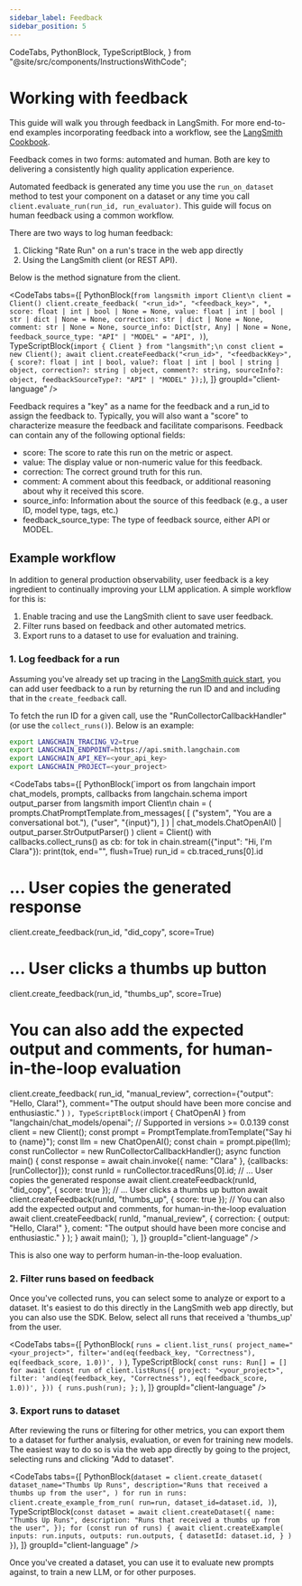 ```yaml
---
sidebar_label: Feedback
sidebar_position: 5
---
```


  CodeTabs,
  PythonBlock,
  TypeScriptBlock,
} from "@site/src/components/InstructionsWithCode";

# Working with feedback

This guide will walk you through feedback in LangSmith. For more end-to-end examples incorporating feedback into a workflow, see the [LangSmith Cookbook](https://github.com/langchain-ai/langsmith-cookbook/tree/main/feedback-examples).

Feedback comes in two forms: automated and human. Both are key to delivering a consistently high quality application experience.

Automated feedback is generated any time you use the `run_on_dataset` method to test your component on a dataset or any time you call `client.evaluate_run(run_id, run_evaluator)`. This guide will focus on human feedback using a common workflow.

There are two ways to log human feedback:

1. Clicking "Rate Run" on a run's trace in the web app directly
2. Using the LangSmith client (or REST API).

Below is the method signature from the client.

<CodeTabs
  tabs={[
    PythonBlock(`from langsmith import Client\n
client = Client()
client.create_feedback(
    "<run_id>",
    "<feedback_key>",
    *,
    score: float | int | bool | None = None,
    value: float | int | bool | str | dict | None = None,
    correction: str | dict | None = None,
    comment: str | None = None,
    source_info: Dict[str, Any] | None = None,
    feedback_source_type: "API" | "MODEL" = "API",
)`),
    TypeScriptBlock(`import { Client } from "langsmith";\n
const client = new Client();
await client.createFeedback("<run_id>", "<feedbackKey>", {
  score?: float | int | bool,
  value?: float | int | bool | string | object,
  correction?: string | object,
  comment?: string,
  sourceInfo?: object,
  feedbackSourceType?: "API" | "MODEL"
});`),
  ]}
  groupId="client-language"
/>

Feedback requires a "key" as a name for the feedback and a run_id to assign the feedback to. Typically, you will also want a "score" to characterize measure the feedback and facilitate comparisons. Feedback can contain any of the following optional fields:

- score: The score to rate this run on the metric or aspect.
- value: The display value or non-numeric value for this feedback.
- correction: The correct ground truth for this run.
- comment: A comment about this feedback, or additional reasoning about why it received this score.
- source_info: Information about the source of this feedback (e.g., a user ID, model type, tags, etc.)
- feedback_source_type: The type of feedback source, either API or MODEL.

## Example workflow

In addition to general production observability, user feedback is a key ingredient to continually improving your LLM application. A simple workflow for this is:

1. Enable tracing and use the LangSmith client to save user feedback.
2. Filter runs based on feedback and other automated metrics.
3. Export runs to a dataset to use for evaluation and training.

### 1. Log feedback for a run

Assuming you've already set up tracing in the [LangSmith quick start](/#quick-start), you can add user feedback to a run by returning the run ID and and including that in the `create_feedback` call.

To fetch the run ID for a given call, use the "RunCollectorCallbackHandler" (or use the `collect_runs()`). Below is an example:

```bash
export LANGCHAIN_TRACING_V2=true
export LANGCHAIN_ENDPOINT=https://api.smith.langchain.com
export LANGCHAIN_API_KEY=<your_api_key>
export LANGCHAIN_PROJECT=<your_project>
```

<CodeTabs
  tabs={[
    PythonBlock(`import os
from langchain import chat_models, prompts, callbacks
from langchain.schema import output_parser
from langsmith import Client\n
chain = (
  prompts.ChatPromptTemplate.from_messages(
    [
      ("system", "You are a conversational bot."),
      ("user", "{input}"),
    ]
  )
  | chat_models.ChatOpenAI()
  | output_parser.StrOutputParser()
) 
client = Client()
with callbacks.collect_runs() as cb:
    for tok in chain.stream({"input": "Hi, I'm Clara"}):
        print(tok, end="", flush=True)
    run_id = cb.traced_runs[0].id
# ... User copies the generated response
client.create_feedback(run_id, "did_copy", score=True)
# ... User clicks a thumbs up button
client.create_feedback(run_id, "thumbs_up", score=True)
# You can also add the expected output and comments, for human-in-the-loop evaluation
client.create_feedback(
    run_id, 
    "manual_review",
    correction={"output": "Hello, Clara!"},
    comment="The output should have been more concise and enthusiastic."
)
`),
    TypeScriptBlock(`import { ChatOpenAI } from "langchain/chat_models/openai";
// Supported in versions >= 0.0.139
const client = new Client();
const prompt = PromptTemplate.fromTemplate("Say hi to {name}");
const llm = new ChatOpenAI();
const chain = prompt.pipe(llm);
const runCollector = new RunCollectorCallbackHandler();
async function main() {
    const response = await chain.invoke({ name: "Clara" }, {callbacks: [runCollector]});
    const runId = runCollector.tracedRuns[0].id;
    // ... User copies the generated response
    await client.createFeedback(runId, "did_copy", { score: true });
    // ... User clicks a thumbs up button
    await client.createFeedback(runId, "thumbs_up", { score: true });
    // You can also add the expected output and comments, for human-in-the-loop evaluation
    await client.createFeedback(
      runId, 
      "manual_review", 
      { 
        correction: { output: "Hello, Clara!" },
        coment: "The output should have been more concise and enthusiastic."
      }
    );
}
await main();
`),
  ]}
  groupId="client-language"
/>

This is also one way to perform human-in-the-loop evaluation.

### 2. Filter runs based on feedback

Once you've collected runs, you can select some to analyze or export to a dataset. It's easiest to do this directly
in the LangSmith web app directly, but you can also use the SDK. Below, select all runs that
received a 'thumbs_up' from the user.

<CodeTabs
  tabs={[
    PythonBlock(
      `runs = client.list_runs(
    project_name="<your_project>",
    filter='and(eq(feedback_key, "Correctness"), eq(feedback_score, 1.0))',
)`
    ),
    TypeScriptBlock(
      `const runs: Run[] = []
for await (const run of client.listRuns({
  project: "<your_project>",
  filter: 'and(eq(feedback_key, "Correctness"), eq(feedback_score, 1.0))',
})) {
  runs.push(run);
};`
    ),
  ]}
  groupId="client-language"
/>

### 3. Export runs to dataset

After reviewing the runs or filtering for other metrics, you can export them to a dataset for further analysis, evaluation, or even for training new models. The easiest way to do so is via the web app directly by going to the project, selecting runs and clicking "Add to dataset".

<CodeTabs
  tabs={[
    PythonBlock(`dataset = client.create_dataset(
  dataset_name="Thumbs Up Runs",
  description="Runs that received a thumbs up from the user",
)
for run in runs:
    client.create_example_from_run(
      run=run,
      dataset_id=dataset.id,
    )`),
    TypeScriptBlock(`const dataset = await client.createDataset({
    name: "Thumbs Up Runs",
    description: "Runs that received a thumbs up from the user",
  });
  for (const run of runs) {
    await client.createExample(
      inputs: run.inputs,
      outputs: run.outputs,
      {
        datasetId: dataset.id,
      }
    )
  }`),
  ]}
  groupId="client-language"
/>

Once you've created a dataset, you can use it to evaluate new prompts against, to train a new LLM, or for other purposes.
